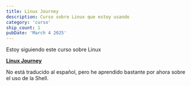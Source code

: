 ```yaml
---
title: Linux Journey
description: Curso sobre Linux que estoy usando
category: 'curso'
ship_count: 1
pubDate: 'March 4 2025'
---
```


Estoy siguiendo este curso sobre Linux

**[Linux Journey](https://linuxjourney.com/)**

No está traducido al español, pero he aprendido bastante por ahora sobre el uso de la Shell.

